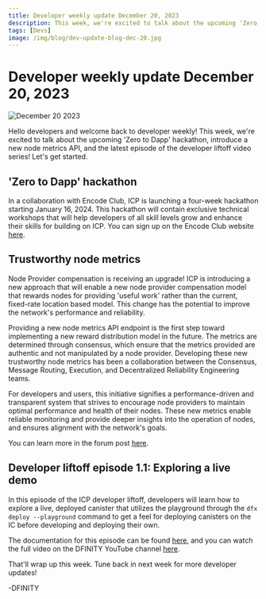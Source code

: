 ```yaml
---
title: Developer weekly update December 20, 2023
description: This week, we're excited to talk about the upcoming 'Zero to Dapp' hackathon, introduce a new node metrics API, and the latest episode of the developer liftoff video series!
tags: [Devs]
image: /img/blog/dev-update-blog-dec-20.jpg
---
```


# Developer weekly update December 20, 2023

![December 20 2023](../../static/img/blog/dev-update-blog-dec-20.jpg)

Hello developers and welcome back to developer weekly! This week, we're excited to talk about the upcoming 'Zero to Dapp' hackathon, introduce a new node metrics API, and the latest episode of the developer liftoff video series! Let's get started.

## 'Zero to Dapp' hackathon

In a collaboration with Encode Club, ICP is launching a four-week hackathon starting January 16, 2024. This hackathon will contain exclusive technical workshops that will help developers of all skill levels grow and enhance their skills for building on ICP. You can sign up on the Encode Club website [here](https://www.encode.club/zero-to-dapp-hackathon).

## Trustworthy node metrics

Node Provider compensation is receiving an upgrade! ICP is introducing a new approach that will enable a new node provider compensation model that rewards nodes for providing 'useful work' rather than the current, fixed-rate location based model. This change has the potential to improve the network's performance and reliability.

Providing a new node metrics API endpoint is the first step toward implementing a new reward distribution model in the future. The metrics are determined through consensus, which ensure that the metrics provided are authentic and not manipulated by a node provider. Developing these new trustworthy node metrics has been a collaboration between the Consensus, Message Routing, Execution, and Decentralized Reliability Engineering teams.

For developers and users, this initiative signifies a performance-driven and transparent system that strives to encourage node providers to maintain optimal performance and health of their nodes. These new metrics enable reliable monitoring and provide deeper insights into the operation of nodes, and ensures alignment with the network's goals.

You can learn more in the forum post [here](https://forum.dfinity.org/t/trustworthy-node-metrics-for-useful-work/22989).

## Developer liftoff episode 1.1: Exploring a live demo

In this episode of the ICP developer liftoff, developers will learn how to explore a live, deployed canister that utilizes the playground  through the `dfx deploy --playground` command to get a feel for deploying canisters on the IC before developing and deploying their own.

The documentation for this episode can be found [here](/docs/current/tutorials/developer-liftoff/level-1/1.1-live-demo), and you can watch the full video on the DFINITY YouTube channel [here](https://www.youtube.com/watch?v=-se6Se9z-aM).

That'll wrap up this week. Tune back in next week for more developer updates!

-DFINITY

